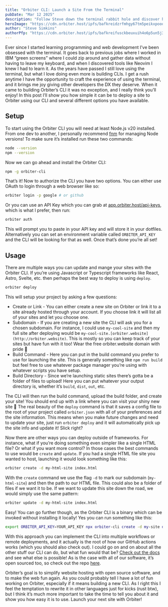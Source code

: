 ```yaml
---
title: "Orbiter CLI: Launch a Site From the Terminal"
pubDate: "Mar 12 2025"
description: "Follow Steve down the terminal rabbit hole and discover how quickly the Orbiter CLI can launch a site"
heroImage: "https://cdn.orbiter.host/ipfs/bafkreidzrfmhgy67tm5peikxpoooyro4e4nswyhxmpbfnvhbfzdf2mztqe"
author: "Steve Simkins"
authorPfp: "https://cdn.orbiter.host/ipfs/bafkreifusckbeuxuih4o6p5un5j34selfg3uvt6ltqwbv4glsigekdx7lq"
---
```


Ever since I started learning programming and web development I’ve been obsessed with the terminal. It goes back to previous jobs where I worked in IBM “green screens” where I could zip around and gather data without having to leave my keyboard, and when I discovered tools like Neovim I knew I had to learn it. As the years have passed I still love using the terminal, but what I love doing even more is building CLIs. I get a rush anytime I have the opportunity to craft the experience of using the terminal, and it brings me joy giving other developers the DX they deserve. When it came to building Orbiter’s CLI it was no exception, and I really think you’ll enjoy! In this post I’ll show you how simple it can be to deploy a site to Orbiter using our CLI and several different options you have available.

## Setup

To start using the Orbiter CLI you will need at least Node.js v20 installed. From one dev to another, I personally recommend [fnm](https://github.com/Schniz/fnm) for managing Node versions! To make sure it’s installed run these two commands:

```bash
node --version
npm --version
```

Now we can go ahead and install the Orbiter CLI:

```bash
npm -g orbiter-cli
```

That’s it! Now to authorize the CLI you have two options. You can either use OAuth to login through a web browser like so:

```bash
orbiter login -p google # or github
```

Or you can use an API Key which you can grab at [app.orbiter.host/api-keys](http://app.orbiter.host/api-keys), which is what I prefer, then run:

```bash
orbiter auth
```

This will prompt you to paste in your API key and will store it in your dotfiles. Alternatively you can set an environment variable called `ORBITER_API_KEY` and the CLI will be looking for that as well. Once that’s done you’re all set!

## Usage

There are multiple ways you can update and mange your sites with the Orbiter CLI. If you’re using Javascript or Typescript frameworks like React, Astro, Svelte, etc. then perhaps the best way to deploy is using `deploy`.

```bash
orbiter deploy
```

This will setup your project by asking a few questions:

- Create or Link - You can either create a new site on Orbiter or link it to a site already hosted through your account. If you choose link it will list all of your sites and let you choose one.
- Subdomain - If you are creating a new site the CLI will ask you for a chosen subdomain. For instance, I could use `my-cool-site` and then my full site after deploying would be `my-cool-site.[orbiter.website](http://orbiter.website)`. This is mostly so you can keep track of your sites but have fun with it too! Wear the free orbiter.website domain with pride 🫡
- Build Command - Here you can put in the build command you prefer to use for launching the site. This is generally something like `npm run build` but feel free to use whatever package manager you’re using with whatever scripts you have setup.
- Build Directory - Since we’re launching static sites there’s gotta be a folder of files to upload! Here you can put whatever your output directory is, whether it’s `build`, `dist`, `out`, etc.

The CLI will then run the build command, upload the build folder, and create your site! You should end up with a link where you can visit your shiny new site 🤩 The real beauty of the `deploy` command is that it saves a config file to the root of your project called `orbiter.json` with all of your preferences and the site information. This means when you make future changes and need to update your site, just run `orbiter deploy` and it will automatically pick up the site info and update it! Slick right?

Now there are other ways you can deploy outside of frameworks. For instance, what if you’re doing something even simpler like a single HTML file? Or what if you want more control? In those cases the best commands to use would be `create` and `update`. If you had a single HTML file site you wanted to host, launching it would look something like this:

```bash
orbiter create -d my-html-site index.html
```

With the `create` command we use the flag `-d` to mark our subdomain (`my-html-site`) and then the path to our HTML file. This could also be a folder of files if we want it to be. If we want to update this site down the road, we would simply use the same pattern:

```bash
orbiter update -d my-html-site index.html
```

Easy! You can go further though, as the Orbiter CLI is a binary which can be invoked without installing it locally! Yes you can run something like this:

```bash
export ORBITER_API_KEY=YOUR_API_KEY npx orbiter-cli create -d my-site dist
```

With this approach you can implement the CLI into multiple workflows or remote deployments, and it actually is the root of how our GitHub actions works (which you should also check out). I could go on and on about all the other stuff our CLI can do, but what fun would that be? [Check out the docs](https://docs.orbiter.host/cli) and see what else is possible! As is the case with all of our software, it’s open sourced too, so check out the repo [here](https://github.com/orbiterhost/orbiter-cli).

Orbiter’s goal is to simplify website hosting with open source software, and to make the web fun again. As you could probably tell I have a lot of fun working on Orbiter, especially if it means building a new CLI. As I right this I feel the temptation to rewrite it in other languages just for kicks (rust btw), but I think it’s much more important to take the time to tell you about it and show you how easy it is to use. Launch your next site with Orbiter!
